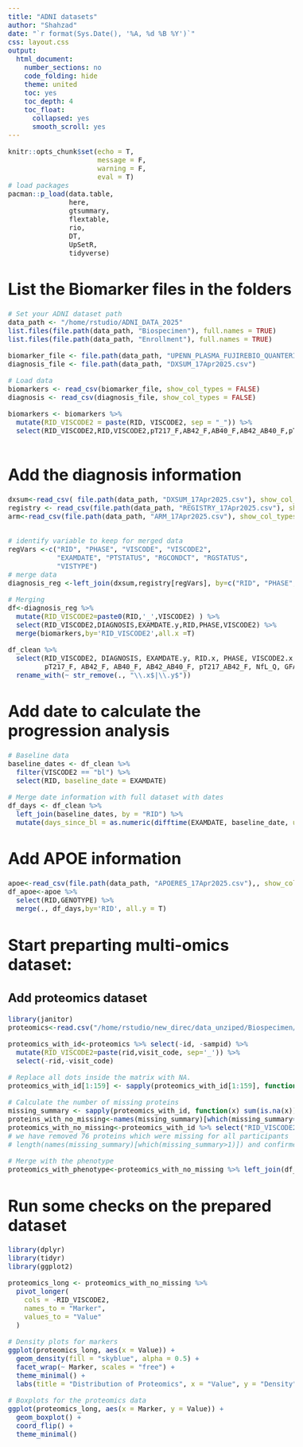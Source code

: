 ```yaml
---
title: "ADNI datasets"
author: "Shahzad"
date: "`r format(Sys.Date(), '%A, %d %B %Y')`"
css: layout.css
output:
  html_document:
    number_sections: no
    code_folding: hide
    theme: united
    toc: yes
    toc_depth: 4
    toc_float:
      collapsed: yes
      smooth_scroll: yes
---
```


<!-- Defining font size for the document -->

<style type="text/css">
  body{
  font-size: 12pt;
}
</style>


```r
knitr::opts_chunk$set(echo = T,
                      message = F,
                      warning = F,
                      eval = T)
# load packages
pacman::p_load(data.table,
               here,
               gtsummary,
               flextable,
               rio,
               DT,
               UpSetR,
               tidyverse)
```
# List the Biomarker files in the folders 
```r
# Set your ADNI dataset path
data_path <- "/home/rstudio/ADNI_DATA_2025"
list.files(file.path(data_path, "Biospecimen"), full.names = TRUE)
list.files(file.path(data_path, "Enrollment"), full.names = TRUE)

biomarker_file <- file.path(data_path, "UPENN_PLASMA_FUJIREBIO_QUANTERIX_17Apr2025.csv")
diagnosis_file <- file.path(data_path, "DXSUM_17Apr2025.csv")

# Load data
biomarkers <- read_csv(biomarker_file, show_col_types = FALSE)
diagnosis <- read_csv(diagnosis_file, show_col_types = FALSE)

```

```r
biomarkers <- biomarkers %>%
  mutate(RID_VISCODE2 = paste(RID, VISCODE2, sep = "_")) %>% 
  select(RID_VISCODE2,RID,VISCODE2,pT217_F,AB42_F,AB40_F,AB42_AB40_F,pT217_AB42_F,NfL_Q,GFAP_Q)



```
# Add the diagnosis information

```r

dxsum<-read_csv( file.path(data_path, "DXSUM_17Apr2025.csv"), show_col_types = FALSE)
registry <- read_csv(file.path(data_path, "REGISTRY_17Apr2025.csv"), show_col_types = FALSE)
arm<-read_csv(file.path(data_path, "ARM_17Apr2025.csv"), show_col_types = FALSE)


# identify variable to keep for merged data
regVars <-c("RID", "PHASE", "VISCODE", "VISCODE2",
            "EXAMDATE", "PTSTATUS", "RGCONDCT", "RGSTATUS",
            "VISTYPE")
# merge data
diagnosis_reg <-left_join(dxsum,registry[regVars], by=c("RID", "PHASE", "VISCODE"))

# Merging 
df<-diagnosis_reg %>% 
  mutate(RID_VISCODE2=paste0(RID,'_',VISCODE2) ) %>% 
  select(RID_VISCODE2,DIAGNOSIS,EXAMDATE.y,RID,PHASE,VISCODE2) %>% 
  merge(biomarkers,by='RID_VISCODE2',all.x =T)

df_clean %>%
  select(RID_VISCODE2, DIAGNOSIS, EXAMDATE.y, RID.x, PHASE, VISCODE2.x,
         pT217_F, AB42_F, AB40_F, AB42_AB40_F, pT217_AB42_F, NfL_Q, GFAP_Q) %>%
  rename_with(~ str_remove(., "\\.x$|\\.y$"))

```

# Add date to calculate the progression analysis

```r
# Baseline data 
baseline_dates <- df_clean %>%
  filter(VISCODE2 == "bl") %>%
  select(RID, baseline_date = EXAMDATE)

# Merge date information with full dataset with dates 
df_days <- df_clean %>%
  left_join(baseline_dates, by = "RID") %>%
  mutate(days_since_bl = as.numeric(difftime(EXAMDATE, baseline_date, units = "days")))
```

# Add APOE information
```r
apoe<-read_csv(file.path(data_path, "APOERES_17Apr2025.csv"),, show_col_types = FALSE)
df_apoe<-apoe %>% 
  select(RID,GENOTYPE) %>% 
  merge(., df_days,by='RID', all.y = T)

```

# Start preparting multi-omics dataset: 
## Add proteomics dataset
```r
library(janitor)
proteomics<-read.csv("/home/rstudio/new_direc/data_unziped/Biospecimen/BiomarkersConsortiumCSF_ADNI1_02Aug2013/Biomarkers Consortium ADNI CSF QC Multiplex data.csv")

proteomics_with_id<-proteomics %>% select(-id, -sampid) %>% 
  mutate(RID_VISCODE2=paste(rid,visit_code, sep='_')) %>% 
  select(-rid,-visit_code)

# Replace all dots inside the matrix with NA.
proteomics_with_id[1:159] <- sapply(proteomics_with_id[1:159], function(x) ifelse(x == ".", NA, x))

# Calculate the number of missing proteins 
missing_summary <- sapply(proteomics_with_id, function(x) sum(is.na(x)))
proteins_with_no_missing<-names(missing_summary)[which(missing_summary==0)]
proteomics_with_no_missing<-proteomics_with_id %>% select("RID_VISCODE2",all_of(proteins_with_no_missing))
# we have removed 76 proteins which were missing for all participants
# length(names(missing_summary)[which(missing_summary>1)]) and confirmed by apply(proteomics_clean, 1, function(x) sum(is.na(x)))

# Merge with the phenotype 
proteomics_with_phenotype<-proteomics_with_no_missing %>% left_join(df_apoe,by='RID_VISCODE2')
```

# Run some checks on the prepared dataset

```r
library(dplyr)
library(tidyr)
library(ggplot2)

proteomics_long <- proteomics_with_no_missing %>%
  pivot_longer(
    cols = -RID_VISCODE2, 
    names_to = "Marker",
    values_to = "Value"
  )

# Density plots for markers 
ggplot(proteomics_long, aes(x = Value)) +
  geom_density(fill = "skyblue", alpha = 0.5) +
  facet_wrap(~ Marker, scales = "free") +
  theme_minimal() +
  labs(title = "Distribution of Proteomics", x = "Value", y = "Density")

# Boxplots for the proteomics data
ggplot(proteomics_long, aes(x = Marker, y = Value)) +
  geom_boxplot() +
  coord_flip() +
  theme_minimal()
```





